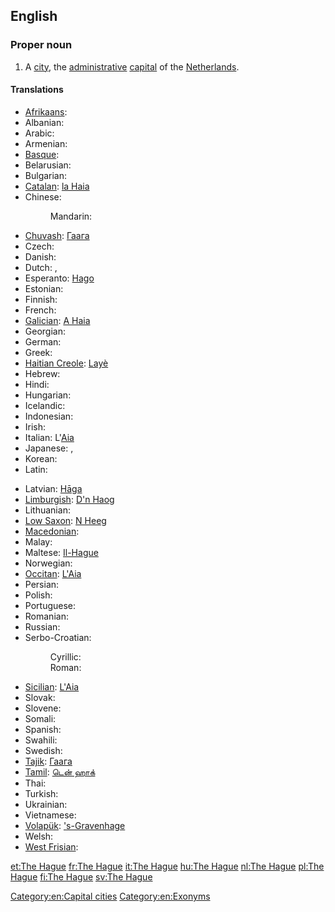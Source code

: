 {{wikipedia}}
==English==

===Proper noun===
{{en-proper noun}}

# A [[city]], the [[administrative]] [[capital]] of the [[The Netherlands|Netherlands]].

====Translations====
{{trans-top|Dutch city}}
* [[Afrikaans]]: {{t|af|Den Haag}}
* Albanian: {{t-|sq|Haga|xs=Albanian}}
* Arabic: {{t|ar|لاهاي|m|tr=lahaay}}
* Armenian: {{t-|hy|Հաագա|tr=Haaga}}
* [[Basque]]: {{t|eu|Haga}}
* Belarusian: {{t-|be|Гаага|f|tr=Haáha|xs=Belarusian}}
* Bulgarian: {{t+|bg|Хага|f|tr=Hága}}
* [[Catalan]]: [[la Haia]] {{f}}
* Chinese:
*: Mandarin: {{t|cmn|海牙|tr=Hǎiyá|sc=Hani}}
* [[Chuvash]]: [[Гаага]]
* Czech: {{t-|cs|Haag|m}}
* Danish: {{t-|da|Haag}}
* Dutch: {{t+|nl|Den Haag}}, {{t-|nl|'s-Gravenhage}}
* Esperanto: [[Hago]]
* Estonian: {{t+|et|Haag}}
* Finnish: {{t+|fi|Haag}}
* French: {{t+|fr|La Haye|f}}
* [[Galician]]: [[A Haia]] {{f}}
* Georgian: {{t|ka|ჰააგა|tr=haaga|sc=Geor|xs=Georgian}}
* German: {{t+|de|Den Haag|m}}
* Greek: {{t|el|Χάγη|f|tr=Cháyi}}
* [[Haitian Creole]]: [[Layè]]
* Hebrew: {{t|he|האג|tr=hag}}
* Hindi: {{t|hi|हेग|tr=hēg|xs=Hindi}}
* Hungarian: {{t+|hu|Hága}}
* Icelandic: {{t-|is|Haag}}
* Indonesian: {{t-|id|Den Haag|xs=Indonesian}}
* Irish: {{t|ga|Háig|f|alt=an Háig|xs=Irish}}
* Italian: L'[[Aia]] {{f}}
* Japanese: {{t-|ja|ハーグ|tr=Hāgu}}, {{t|ja|デン・ハーグ|tr=Den-Hāgu}}
* Korean: {{t-|ko|헤이그|tr=Heigeu|sc=Hang}}
* Latin: {{t-|la|Haga|f}}
{{trans-mid}}
* Latvian: [[Hāga]]
* [[Limburgish]]: [[D'n Haog]]
* Lithuanian: {{t-|lt|Haga|xs=Lithuanian}}
* [[Low Saxon]]: [[N Heeg]]
* [[Macedonian]]: {{t-|mk|Хаг|m|tr=Hag}}
* Malay: {{t-|ms|Den Haag|xs=Malay}}
* Maltese: [[Il-Hague]] {{m}}
* Norwegian: {{t-|no|Haag}}
* [[Occitan]]: [[L'Aia]] {{f}}
* Persian: {{t|fa|لاهه}}
* Polish: {{t+|pl|Haga|f}}
* Portuguese: {{t|pt|a Haia|f}}
* Romanian: {{t+|ro|Haga}}
* Russian: {{t-|ru|Гаага|f|tr=Gaága}}
* Serbo-Croatian:
*: Cyrillic: {{t-|sh|Хаг|m|alt=Ха̑г|sc=Cyrl}}
*: Roman: {{t-|sh|Hag|m|alt=Hȃg}}
* [[Sicilian]]: [[L'Aia]] {{f}}
* Slovak: {{t-|sk|Haag|m}}
* Slovene: {{t+|sl|Haag|m}}
* Somali: {{t-|so|Den Haag|xs=Somali}}
* Spanish: {{t+|es|La Haya|f}}
* Swahili: {{t-|sw|Den Haag|xs=Swahili}}
* Swedish: {{t+|sv|Haag}}
* [[Tajik]]: [[Гаага]]
* [[Tamil]]: [[டென் ஹாக்]]
* Thai: {{t|th|เฮก|tr=hayg}}
* Turkish: {{t+|tr|Lahey}}
* Ukrainian: {{t-|uk|Гаага|f|tr=Haáha|xs=Ukrainian}}
* Vietnamese: {{t-|vi|Den Haag|xs=Vietnamese}}
* [[Volapük]]: [['s-Gravenhage]]
* Welsh: {{t-|cy|Den Haag|xs=Welsh}}
* [[West Frisian]]: {{t|fy|De Haach}}
{{trans-bottom}}

[[Category:en:Capital cities]]
[[Category:en:Exonyms]]

[[et:The Hague]]
[[fr:The Hague]]
[[it:The Hague]]
[[hu:The Hague]]
[[nl:The Hague]]
[[pl:The Hague]]
[[fi:The Hague]]
[[sv:The Hague]]